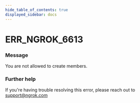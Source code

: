 ```yaml
---
hide_table_of_contents: true
displayed_sidebar: docs
---
```



# ERR_NGROK_6613

### Message
You are not allowed to create members.

<ErrorDetails error='err_ngrok_6613' />


### Further help
If you're having trouble resolving this error, please reach out to [support@ngrok.com](mailto:support@ngrok.com?subject=Help%20with%20ERR_NGROK_6613)

